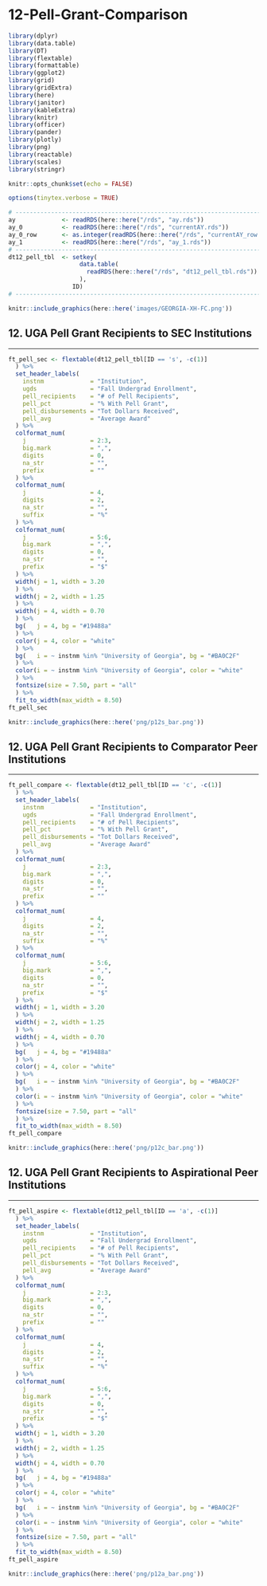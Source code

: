 # 12-Pell-Grant-Comparison

```r
library(dplyr)
library(data.table)
library(DT)
library(flextable)
library(formattable)
library(ggplot2)
library(grid)
library(gridExtra)
library(here)
library(janitor)
library(kableExtra)
library(knitr)
library(officer)
library(pander)
library(plotly)
library(png)
library(reactable)
library(scales)
library(stringr)
```

```r
knitr::opts_chunk$set(echo = FALSE)
```

```r
options(tinytex.verbose = TRUE)
```

```r
# ------------------------------------------------------------------------------
ay             <- readRDS(here::here("/rds", "ay.rds"))
ay_0           <- readRDS(here::here("/rds", "currentAY.rds"))
ay_0_row       <- as.integer(readRDS(here::here("/rds", "currentAY_row.rds")))
ay_1           <- readRDS(here::here("/rds", "ay_1.rds"))
# ------------------------------------------------------------------------------
dt12_pell_tbl  <- setkey(
                    data.table(
                      readRDS(here::here("/rds", "dt12_pell_tbl.rds"))
                    ), 
                  ID)
# ------------------------------------------------------------------------------
```

```r
knitr::include_graphics(here::here('images/GEORGIA-XH-FC.png'))
```

## 12. UGA Pell Grant Recipients to SEC Institutions 
***

```r
ft_pell_sec <- flextable(dt12_pell_tbl[ID == 's', -c(1)]
  ) %>%
  set_header_labels(
    instnm             = "Institution",
    ugds               = "Fall Undergrad Enrollment",
    pell_recipients    = "# of Pell Recipients",
    pell_pct           = "% With Pell Grant",
    pell_disbursements = "Tot Dollars Received",
    pell_avg           = "Average Award"
  ) %>%
  colformat_num(
    j                  = 2:3,
    big.mark           = ",", 
    digits             = 0, 
    na_str             = "", 
    prefix             = ""
  ) %>%   
  colformat_num(
    j                  = 4,
    digits             = 2, 
    na_str             = "", 
    suffix             = "%"
  ) %>%    
  colformat_num(
    j                  = 5:6, 
    big.mark           = ",", 
    digits             = 0, 
    na_str             = "", 
    prefix             = "$"
  ) %>%
  width(j = 1, width = 3.20
  ) %>%
  width(j = 2, width = 1.25
  ) %>%
  width(j = 4, width = 0.70
  ) %>%
  bg(   j = 4, bg = "#19488a"
  ) %>%
  color(j = 4, color = "white"
  ) %>%  
  bg(   i = ~ instnm %in% "University of Georgia", bg = "#BA0C2F"
  ) %>%
  color(i = ~ instnm %in% "University of Georgia", color = "white"
  ) %>%
  fontsize(size = 7.50, part = "all"
  ) %>%           
  fit_to_width(max_width = 8.50)
ft_pell_sec
```

```r
knitr::include_graphics(here::here('png/p12s_bar.png'))
```

## 12. UGA Pell Grant Recipients to Comparator Peer Institutions 
***

```r
ft_pell_compare <- flextable(dt12_pell_tbl[ID == 'c', -c(1)]
  ) %>%
  set_header_labels(
    instnm             = "Institution",
    ugds               = "Fall Undergrad Enrollment",
    pell_recipients    = "# of Pell Recipients",
    pell_pct           = "% With Pell Grant",
    pell_disbursements = "Tot Dollars Received",
    pell_avg           = "Average Award"
  ) %>%
  colformat_num(
    j                  = 2:3,
    big.mark           = ",", 
    digits             = 0, 
    na_str             = "", 
    prefix             = ""
  ) %>%   
  colformat_num(
    j                  = 4,
    digits             = 2, 
    na_str             = "", 
    suffix             = "%"
  ) %>%    
  colformat_num(
    j                  = 5:6, 
    big.mark           = ",", 
    digits             = 0, 
    na_str             = "", 
    prefix             = "$"
  ) %>%
  width(j = 1, width = 3.20
  ) %>%
  width(j = 2, width = 1.25
  ) %>%
  width(j = 4, width = 0.70
  ) %>%
  bg(   j = 4, bg = "#19488a"
  ) %>%
  color(j = 4, color = "white"
  ) %>%  
  bg(   i = ~ instnm %in% "University of Georgia", bg = "#BA0C2F"
  ) %>%
  color(i = ~ instnm %in% "University of Georgia", color = "white"
  ) %>%
  fontsize(size = 7.50, part = "all"
  ) %>%           
  fit_to_width(max_width = 8.50)
ft_pell_compare
```

```r
knitr::include_graphics(here::here('png/p12c_bar.png'))
```

## 12. UGA Pell Grant Recipients to Aspirational Peer Institutions 
***

```r
ft_pell_aspire <- flextable(dt12_pell_tbl[ID == 'a', -c(1)]
  ) %>%
  set_header_labels(
    instnm             = "Institution",
    ugds               = "Fall Undergrad Enrollment",
    pell_recipients    = "# of Pell Recipients",
    pell_pct           = "% With Pell Grant",
    pell_disbursements = "Tot Dollars Received",
    pell_avg           = "Average Award"
  ) %>%
  colformat_num(
    j                  = 2:3,
    big.mark           = ",", 
    digits             = 0, 
    na_str             = "", 
    prefix             = ""
  ) %>%   
  colformat_num(
    j                  = 4,
    digits             = 2, 
    na_str             = "", 
    suffix             = "%"
  ) %>%    
  colformat_num(
    j                  = 5:6, 
    big.mark           = ",", 
    digits             = 0, 
    na_str             = "", 
    prefix             = "$"
  ) %>%
  width(j = 1, width = 3.20
  ) %>%
  width(j = 2, width = 1.25
  ) %>%
  width(j = 4, width = 0.70
  ) %>%
  bg(   j = 4, bg = "#19488a"
  ) %>%
  color(j = 4, color = "white"
  ) %>%  
  bg(   i = ~ instnm %in% "University of Georgia", bg = "#BA0C2F"
  ) %>%
  color(i = ~ instnm %in% "University of Georgia", color = "white"
  ) %>%
  fontsize(size = 7.50, part = "all"
  ) %>%           
  fit_to_width(max_width = 8.50)
ft_pell_aspire
```

```r
knitr::include_graphics(here::here('png/p12a_bar.png'))
```

```{=openxml}
<w:p><w:r><w:br w:type="page"/></w:r></w:p>
```